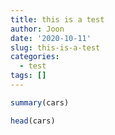 ```yaml
---
title: this is a test
author: Joon
date: '2020-10-11'
slug: this-is-a-test
categories:
  - test
tags: []
---
```



```r
summary(cars)

head(cars) 
```

